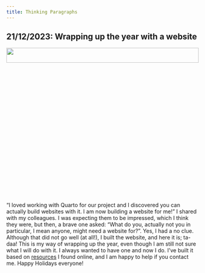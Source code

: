 ```yaml
---
title: Thinking Paragraphs
---
```


## 21/12/2023: Wrapping up the year with a website

<img src="fabian-irsara-67l-QujB14w-unsplash.jpg" style="height: 10%; width: 100%; object-fit: contain"/>

"I loved working with Quarto for our project and I discovered you can actually build websites with it. I am now building a website for me!" I shared with my colleagues. I was expecting them to be impressed, which I think they were, but then, a brave one asked: "What do you, actually not you in particular, I mean anyone, might need a website for?". Yes, I had a no clue. Although that did not go well (at all!), I built the website, and here it is; ta-daa! This is my way of wrapping up the year, even though I am still not sure what I will do with it. I always wanted to have one and now I do. I've built it based on [resources](https://www.marvinschmitt.com/blog/website-tutorial-quarto/) I found online, and I am happy to help if you contact me. Happy Holidays everyone!


